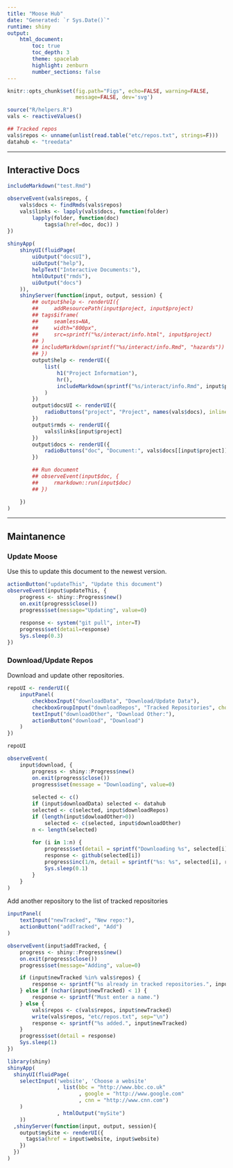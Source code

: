 ```yaml
---
title: "Moose Hub"
date: "Generated: `r Sys.Date()`"
runtime: shiny
output:
    html_document:
        toc: true
        toc_depth: 3
        theme: spacelab
        highlight: zenburn
        number_sections: false
---
```


```r

knitr::opts_chunk$set(fig.path="Figs", echo=FALSE, warning=FALSE,
                      message=FALSE, dev='svg')

```

```r
source("R/helpers.R")
vals <- reactiveValues()

## Tracked repos
vals$repos <- unname(unlist(read.table("etc/repos.txt", strings=F)))
datahub <- "treedata"

```

-------------------

## Interactive Docs

```r
includeMarkdown("test.Rmd")

```

```r

observeEvent(vals$repos, {
    vals$docs <- findRmds(vals$repos)
    vals$links <- lapply(vals$docs, function(folder)
        lapply(folder, function(doc)
            tags$a(href=doc, doc)) )
})
    
shinyApp(
    shinyUI(fluidPage(
        uiOutput("docsUI"),
        uiOutput("help"),
        helpText("Interactive Documents:"), 
        htmlOutput("rmds"),
        uiOutput("docs")
    )),
    shinyServer(function(input, output, session) {
        ## output$help <- renderUI({
        ##     addResourcePath(input$project, input$project)
        ## tags$iframe(
        ##     seamless=NA,
        ##     width="800px",
        ##     src=sprintf("%s/interact/info.html", input$project)
        ## )
        ## includeMarkdown(sprintf("%s/interact/info.Rmd", "hazards"))
        ## })
        output$help <- renderUI({
            list(
                h1("Project Information"),
                hr(),
                includeMarkdown(sprintf("%s/interact/info.Rmd", input$project))
            )
        })
        output$docsUI <- renderUI({
            radioButtons("project", "Project", names(vals$docs), inline=T)
        })
        output$rmds <- renderUI({
            vals$links[input$project]
        })
        output$docs <- renderUI({
            radioButtons("doc", "Document:", vals$docs[[input$project]], inline=T)
        })

        ## Run document
        ## observeEvent(input$doc, {
        ##     rmarkdown::run(input$doc)
        ## })

    })
)

```

-----------------

## Maintanence

### Update Moose
Use this to update this document to the newest version.

```r
actionButton("updateThis", "Update this document")
observeEvent(input$updateThis, {
    progress <- shiny::Progress$new()
    on.exit(progress$close())
    progress$set(message="Updating", value=0)
    
    response <- system("git pull", inter=T)
    progress$set(detail=response)
    Sys.sleep(0.3)
})
```

### Download/Update Repos
Download and update other repositories.

```r
repoUI <- renderUI({
    inputPanel(
        checkboxInput("downloadData", "Download/Update Data"),
        checkboxGroupInput("downloadRepos", "Tracked Repositories", choices=vals$repos),
        textInput("downloadOther", "Download Other:"),
        actionButton("download", "Download")
    )
})

repoUI

observeEvent(
    input$download, {
        progress <- shiny::Progress$new()
        on.exit(progress$close())
        progress$set(message = "Downloading", value=0)
        
        selected <- c()
        if (input$downloadData) selected <- datahub
        selected <- c(selected, input$downloadRepos)
        if (length(input$dowloadOther>0)) 
            selected <- c(selected, input$downloadOther)
        n <- length(selected)
        
        for (i in 1:n) {
            progress$set(detail = sprintf("Downloading %s", selected[i]))
            response <- github(selected[i])
            progress$inc(1/n, detail = sprintf("%s: %s", selected[i], response))
            Sys.sleep(0.1)
        }
    }
)

```

Add another repository to the list of tracked repositories

```r
inputPanel(
    textInput("newTracked", "New repo:"),
    actionButton("addTracked", "Add")
)

observeEvent(input$addTracked, {
    progress <- shiny::Progress$new()
    on.exit(progress$close())
    progress$set(message="Adding", value=0)

    if (input$newTracked %in% vals$repos) {
        response <- sprintf("%s already in tracked repositories.", input$newTracked)
    } else if (nchar(input$newTracked) < 1) {
        response <- sprintf("Must enter a name.")
    } else {
        vals$repos <- c(vals$repos, input$newTracked)
        write(vals$repos, "etc/repos.txt", sep="\n")
        response <- sprintf("%s added.", input$newTracked)
    }
    progress$set(detail = response)
    Sys.sleep(1)
})

```

```r
library(shiny)
shinyApp(
  shinyUI(fluidPage(
    selectInput('website', 'Choose a website'
                , list(bbc = "http://www.bbc.co.uk"
                       , google = "http://www.google.com"
                       , cnn = "http://www.cnn.com")
    )
                , htmlOutput("mySite")
    ))
  ,shinyServer(function(input, output, session){
    output$mySite <- renderUI({
      tags$a(href = input$website, input$website)
    })
  })
)

```
